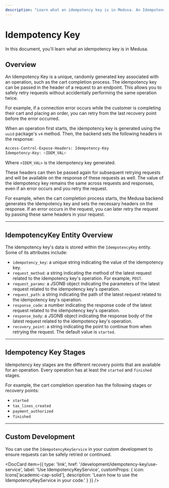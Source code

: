 ---
description: "Learn what an idempotency key is in Medusa. An Idempotency Key is a unique key associated with an operation that allows you to safely retry requests."
---


# Idempotency Key

In this document, you'll learn what an idempotency key is in Medusa.

## Overview

An Idempotency Key is a unique, randomly generated key associated with an operation, such as the cart completion process. The idempotency key can be passed in the header of a request to an endpoint. This allows you to safely retry requests without accidentally performing the same operation twice.

For example, if a connection error occurs while the customer is completing their cart and placing an order, you can retry from the last recovery point before the error occurred.

When an operation first starts, the idempotency key is generated using the `uuid` package's `v4` method. Then, the backend sets the following headers in the response:

```bash
Access-Control-Expose-Headers: Idempotency-Key
Idempotency-Key: <IDEM_VAL>
```

Where `<IDEM_VAL>` is the idempotency key generated.

These headers can then be passed again for subsequent retrying requests and will be available on the response of these requests as well. The value of the idempotency key remains the same across requests and responses, even if an error occurs and you retry the request.

For example, when the cart completion process starts, the Medusa backend generates the idempotency key and sets the necessary headers on the response. If an error occurs in the request, you can later retry the request by passing these same headers in your request.

---

## IdempotencyKey Entity Overview

The idempotency key's data is stored within the `IdempotencyKey` entity. Some of its attributes include:

- `idempotency_key`: a unique string indicating the value of the idempotency key.
- `request_method`: a string indicating the method of the latest request related to the idempotency key's operation. For example, `POST`.
- `request_params`: a JSONB object indicating the parameters of the latest request related to the idempotency key's operation.
- `request_path`: a string indicating the path of the latest request related to the idempotency key's operation.
- `response_code`: a number indicating the response code of the latest request related to the idempotency key's operation.
- `response_body`: a JSONB object indicating the response body of the latest request related to the idempotency key's operation.
- `recovery_point`: a string indicating the point to continue from when retrying the request. The default value is `started`.

---

## Idempotency Key Stages

Idempotency key stages are the different recovery points that are available for an operation. Every operation has at least the `started` and `finished` stages.

For example, the cart completion operation has the following stages or recovery points:

- `started`
- `tax_lines_created`
- `payment_authorized`
- `finished`

---

## Custom Development

You can use the `IdempotencyKeyService` in your custom development to ensure requests can be safely retried or continued.

<DocCard item={{
  type: 'link',
  href: '/development/idempotency-key/use-service',
  label: 'Use IdempotencyKeyService',
  customProps: {
    icon: Icons['academic-cap-solid'],
    description: 'Learn how to use the IdempotencyKeyService in your code.'
  }
}} />
